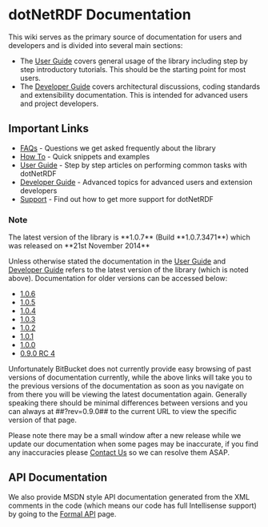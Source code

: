 = dotNetRDF Documentation =

This wiki serves as the primary source of documentation for users and developers and is divided into several main sections:

* The [[User Guide]] covers general usage of the library including step by step introductory tutorials.  This should be the starting point for most users.
* The [[Developer Guide]] covers architectural discussions, coding standards and extensibility documentation.  This is intended for advanced users and project developers.

== Important Links ==

* [[FAQs]] - Questions we get asked frequently about the library
* [[How To]] - Quick snippets and examples
* [[User Guide]] - Step by step articles on performing common tasks with dotNetRDF
* [[Developer Guide]] - Advanced topics for advanced users and extension developers
* [[Support]] - Find out how to get more support for dotNetRDF

=== Note ===

The latest version of the library is **1.0.7** (Build **1.0.7.3471**) which was released on **21st November 2014**

Unless otherwise stated the documentation in the [[User Guide]] and [[Developer Guide]] refers to the latest version of the library (which is noted above).  Documentation for older versions can be accessed below:

* [[Home?rev=1.0.6|1.0.6]]
* [[Home?rev=1.0.5|1.0.5]]
* [[Home?rev=1.0.4|1.0.4]]
* [[Home?rev=1.0.3|1.0.3]]
* [[Home?rev=1.0.2|1.0.2]]
* [[Home?rev=1.0.1|1.0.1]]
* [[Home?rev=1.0.0|1.0.0]]
* [[Home?rev=0.9.0|0.9.0 RC 4]]

Unfortunately BitBucket does not currently provide easy browsing of past versions of documentation currently, while the above links will take you to the previous versions of the documentation as soon as you navigate on from there you will be viewing the latest documentation again.  Generally speaking there should be minimal differences between versions and you can always at ##?rev=0.9.0## to the current URL to view the specific version of that page.

Please note there may be a small window after a new release while we update our documentation when some pages may be inaccurate, if you find any inaccuracies please [[Support|Contact Us]] so we can resolve them ASAP.

== API Documentation ==

We also provide MSDN style API documentation generated from the XML comments in the code (which means our code has full Intellisense support) by going to the [[http://www.dotnetrdf.org/api/|Formal API]] page.